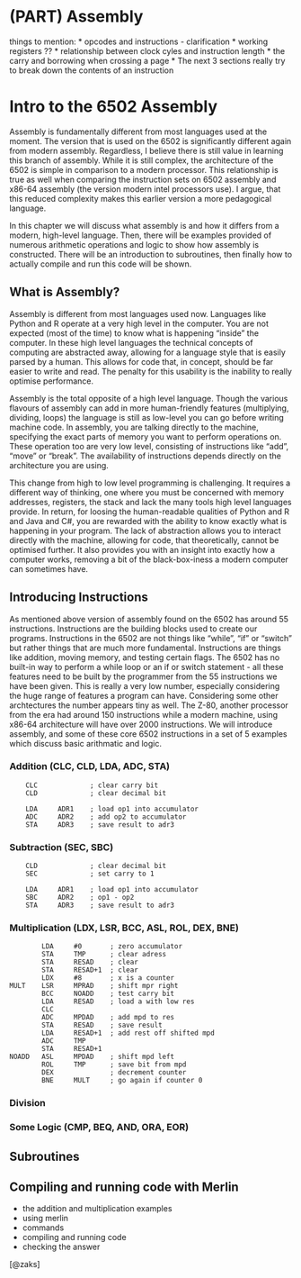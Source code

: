 # (PART) Assembly {-}

things to mention:
* opcodes and instructions - clarification
* working registers ?? 
* relationship between clock cyles and instruction length
* the carry and borrowing when crossing a page
* The next 3 sections really try to break down the contents of an instruction

# Intro to the 6502 Assembly {#asm1}

Assembly is fundamentally different from most languages used at the moment. The version that is used on the 6502 is significantly different again from modern assembly. Regardless, I believe there is still value in learning this branch of assembly. While it is still complex, the architecture of the 6502 is simple in comparison to a modern processor. This relationship is true as well when comparing the instruction sets on 6502 assembly and x86-64 assembly (the version modern intel processors use). I argue, that this reduced complexity makes this earlier version a more pedagogical language.

In this chapter we will discuss what assembly is and how it differs from a modern, high-level language. Then, there will be examples provided of numerous arithmetic operations and logic to show how assembly is constructed. There will be an introduction to subroutines, then finally how to actually compile and run this code will be shown.

## What is Assembly?

Assembly is different from most languages used now. Languages like Python and R operate at a very high level in the computer. You are not expected (most of the time) to know what is happening "inside" the computer. In these high level languages the technical concepts of computing are abstracted away, allowing for a language style that is easily parsed by a human. This allows for code that, in concept, should be far easier to write and read. The penalty for this usability is the inability to really optimise performance.

Assembly is the total opposite of a high level language. Though the various flavours of assembly can add in more human-friendly features (multiplying, dividing, loops) the language is still as low-level you can go before writing machine code. In assembly, you are talking directly to the machine, specifying the exact parts of memory you want to perform operations on. These operation too are very low level, consisting of instructions like "add", "move" or "break". The availability of instructions depends directly on the architecture you are using. 

This change from high to low level programming is challenging. It requires a different way of thinking, one where you must be concerned with memory addresses, registers, the stack and lack the many tools high level languages provide. In return, for loosing the human-readable qualities of Python and R and Java and C#, you are rewarded with the ability to know exactly what is happening in your program. The lack of abstraction allows you to interact directly with the machine, allowing for code, that theoretically, cannot be optimised further. It also provides you with an insight into exactly how a computer works, removing a bit of the black-box-iness a modern computer can sometimes have.

## Introducing Instructions
As mentioned above version of assembly found on the 6502 has around 55 instructions. Instructions are the building blocks used to create our programs. Instructions in the 6502 are not things like "while", "if" or "switch" but rather things that are much more fundamental. Instructions are things like addition, moving memory, and testing certain flags. The 6502 has no built-in way to perform a while loop or an if or switch statement - all these features need to be built by the programmer from the 55 instructions we have been given. This is really a very low number, especially considering the huge range of features a program can have. Considering some other archtectures the number appears tiny as well. The Z-80, another processor from the era had around 150 instructions while a modern machine, using x86-64 architecture will have over 2000 instructions. We will introduce assembly, and some of these core 6502 instructions in a set of 5 examples which discuss basic arithmatic and logic.

### Addition (CLC, CLD, LDA, ADC, STA)

```
    CLC             ; clear carry bit    
    CLD             ; clear decimal bit

    LDA     ADR1    ; load op1 into accumulator
    ADC     ADR2    ; add op2 to accumulator
    STA     ADR3    ; save result to adr3
```

### Subtraction (SEC, SBC)

```
    CLD             ; clear decimal bit
    SEC             ; set carry to 1

    LDA     ADR1    ; load op1 into accumulator
    SBC     ADR2    ; op1 - op2
    STA     ADR3    ; save result to adr3
```

### Multiplication (LDX, LSR, BCC, ASL, ROL, DEX, BNE)

```
        LDA     #0       ; zero accumulator
        STA     TMP      ; clear adress
        STA     RESAD    ; clear
        STA     RESAD+1  ; clear
        LDX     #8       ; x is a counter
MULT    LSR     MPRAD    ; shift mpr right
        BCC     NOADD    ; test carry bit
        LDA     RESAD    ; load a with low res
        CLC 
        ADC     MPDAD    ; add mpd to res
        STA     RESAD    ; save result
        LDA     RESAD+1  ; add rest off shifted mpd
        ADC     TMP      
        STA     RESAD+1
NOADD   ASL     MPDAD    ; shift mpd left
        ROL     TMP      ; save bit from mpd
        DEX              ; decrement counter
        BNE     MULT     ; go again if counter 0
```

### Division
### Some Logic (CMP, BEQ, AND, ORA, EOR)

## Subroutines

## Compiling and running code with Merlin

* the addition and multiplication examples
* using merlin
* commands
* compiling and running code
* checking the answer

[@zaks]
